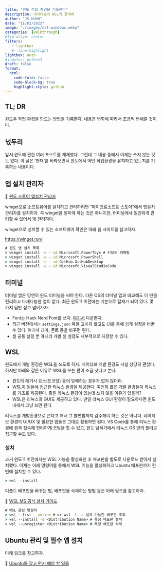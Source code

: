 ```yaml
---
title: "윈도 작업 환경을 기록한다" 
description: 네이티브와 WSL의 콜래버    
author: "JS HUHH"
date: "11/03/2023"
image: "./images/cat-windows.webp"
categories: [walkthrough]
#fig-align: center
filters:
   - lightbox
   #- line-highlight
lightbox: auto
#jupyter: python3
draft: false
format:
  html:
    code-fold: false
    code-block-bg: true
    highlight-style: github
---
```


## TL; DR
윈도우 작업 환경을 만드는 방법을 기록한다. 내용은 변화에 따라서 조금씩 변해갈 것이다.  

## 넋두리 
앞서 윈도에 관한 여러 포스트를 게재했다. 그런데 그 내용 중에서 이제는 쓰지 않는 것도 있다. 이 글은 '현재'를 바라보면서 윈도에서 어떤 작업환경을 유지하고 있는지를 기록하는 내용이다. 

## 앱 설치 관리자 

🔗 [윈도 스토어 앱설치 관리자](https://apps.microsoft.com/detail/9NBLGGH4NNS1?hl=ko-kr&gl=KR)

winget으로 소프트웨어를 설치하고 관리하려면 "마이크로소프트 스토어"에서 앱설치 관리자를 설치하자. 꼭 winget을 깔아야 하는 것은 아니지만, 터미널에서 일관되게 관리할 수 있어서 꽤 편리하다. 

winget으로 설치할 수 있는 소프트웨어 확인은 아래 웹 사이트를 참고하자. 

<https://winget.run/>


```cmd
# 윈도 앱 설치 목록 
> winget install -e --id Microsoft.PowerToys # 키보드 리매핑
> winget install -e --id Microsoft.PowerShell
> winget install -e --id GitHub.GitHubDesktop
> winget install -e --id Microsoft.VisualStudioCode
```

## 터미널 

터미널 앱은 당연히 윈도 터미널을 써야 한다. 다른 OS의 터미널 앱과 비교해도 이 만큼 편리하고 다재다능한 앱이 없다. 최근 윈도11 버전에는 기본으로 탑재가 되어 있다. 몇 가지 팁만 짚고 넘어가자. 

- Font는 Hack Nerd Font를 쓰자. [여기서](https://www.nerdfonts.com/font-downloads) 다운받자. 
- 최근 버전에서는 `settings.json` 파일 고치지 않고도 UI를 통해 쉽게 설정을 바꿀 수 있다. 여기서 테마, 폰트 등을 바꾸면 된다. 
- 셸 공통 설정 뿐 아니라 개별 셸 설정도 세부적으로 지정할 수 있다. 

## WSL 

윈도에서 개발 환경은 WSL을 쓰도록 하자. 네이티브 개발 환경도 사실 상당히 괜찮다. 하지만 아래와 같은 이유로 WSL을 쓰는 편이 조금 낫다고 본다. 

- 윈도의 레거시 요소(인코딩) 등이 방해하는 경우가 없지 않더라.  
- WSL이 원본에 접근한 리눅스 환경을 제공한다. 여전히 많은 개발 환경들이 리눅스를 기초로 제공된다. 좋은 리눅스 환경이 있는데 쓰지 않을 이유가 있을까? 
- WSL은 리눅스의 GUI도 제공하고 있다. 만일 리눅스 GUI 환경이 필요하다면 윈도 내에서 그냥 쓰면 된다. 

리눅스를 개발환경으로 쓴다고 해서 그 불편함까지 감수해야 하는 것은 아니다. 네이티브 환경의 UI/UX 및 필요한 앱들은 그대로 활용하면 된다. VS Code룰 통해 리눅스 환경에 원격 접속해 편리하게 코딩을 할 수 있고, 윈도 탐색기에서 리눅스 OS 안의 폴더로 접근할 수도 있다.

### 설치 

과거 윈도11 버전에서는 WSL 기능을 활성화한 후 배포판을 별도로 다운로드 받아서 설치했다. 이제는 아래 명령어를 통해서 WSL 기능을 활성화하고 Ubuntu 배포판까지 한번에 설치할 수 있다. 

```cmd
> wsl --install
```

디폴트 배포판을 바꾸는 법, 배포판을 삭제하는 방법 등은 아래 링크를 참고하자. 

🔗 [WSL MS 공식 설치 가이드](https://learn.microsoft.com/en-us/windows/wsl/install)

```cmd
# WSL 관련 명령어
> wsl --list --online # or wsl -l -o 설치 가능한 배포판 조회 
> wsl --install -d <Distribution Name> # 특정 배포판 설치 
> wsl --unregister <Distribution Name> # 특정 배포판 삭제
```

## Ubuntu 관리 및 필수 앱 설치 

아래 링크를 참고하자. 

🔗 [Ubuntu를 깔고 먼저 해야 할 일들](../computer-tool/2023-11-03-first-thing-ubuntu.html)




